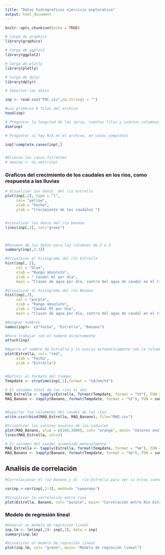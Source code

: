```yaml
---
title: "Datos hidrógraficos ejercicio explorativo"
output: html_document
---
```


```r
knitr::opts_chunk$set(echo = TRUE)
```

```r
# Carga de graphics
library(graphics)

# Carga de ggplot2
library(ggplot2)

# Carga de plotly
library(plotly)

# Carga de dplyr
library(dplyr)
```
```r
# Importar los datos  

inp <- read.csv("FDC.csv",na.strings = "")

#Las primeras 6 filas del archivo
head(inp)

```

```r
# Preguntar la longitud de las serie, cuantas filas y cuantas columnas tiene 
dim(inp)

# Preguntar si hay N/A en el archivo, en casos completos

inp[!complete.cases(inp),]


#Elimina los casos faltantes 
# newinp <- na.omit(inp)
```


### Graficos del crecimiento de los caudales en los rios, como respuesta a las lluvias 
```r
# Visualizar los datos  del rio estrella  
plot(inp[,2], type = "l",
     col= "yellow",
     xlab = "Fecha",
     ylab = "Crecimiento de los caudales ")


#visualizar los datos del río banano
lines(inp[,3], col="green")



#Resumen de los datos para las columnas de 2 a 3
summary(inp[,2:3])

#Visualizar el histograma del río Estrella
hist(inp[, 2], 
     col = "blue", 
     xlab = "Rango absoluto",
     ylab = " Caudal ml por día",
     main = "Clases de agua por día, contra del agua de caudal en el río Estrella")

#Visualizar el histograma del río Banano
hist(inp[,3], 
     col = "purple", 
     xlab = "Rango absoluto",
     ylab = "Caudal Ml por día",
     main = "Clases de agua por día, contra del agua de caudal en el río Banano")

#Asignar nombres 
names(inp)<- c("fecha", "Estrella", "Banano")

#Para trabajar con el nombre directamente 
attach(inp)

#Agarra el nombre de Estrella y lo asocia actomaticamente con la columna 2
plot(Estrella, col= "red",
     xlab = "Fecha",
     ylab = "Estrella")


#Definir el formato del tiempo 
Tempdate <- strptime(inp[,1],format = "%d/%m/%Y")

# El volumen total de los ríos al año
MAQ_Estrella <- tapply(Estrella, format(Tempdate, format = "%Y"), FUN = sum) 
MAQ_Banano <- tapply(Banano, format(Tempdate, format = "%Y"), FUN = sum) 


#Exportar los volumenes del caudal de los ríos
write.csv(rbind(MAQ_Estrella, MAQ_Banano), file="MAQ.csv")

#Visualizar los valores anuales de los caduales 
plot(MAQ_Banano, ylim = c(100,3000), col= "orange", main= "Valores anules de los caudales")
lines(MAQ_Estrella, col=2)

# El volumen del caudal acumulado mensualmente 
MAQ_Estrella <- tapply(Estrella, format(Tempdate, format = "%m"), FUN = sum) 
MAQ_Banano <- tapply(Banano, format(Tempdate, format = "%m"), FUN = sum) 

```
## Analisis de correlación
```r
#Correlacionar el río Banano y el  río Estrella para ver si estas cuencas vecinas tienen una relación climaticamente cuantificable 

corinp <-cor(inp[,2:3], method= "spearman")

#Visualizar la correlación entre rios
plot(Estrella, Banano, col= "purple", main= "Correlación entre Río Estrella y Río Banano")
```


### Modelo de regresión lineal
```r
#Generar un modelo de regresión lineal 
inp.lm <- lm(inp[,2]~ inp[,3], data = inp) 
summary(inp.lm)

#Visualizar el modelo de regresión lineal 
plot(inp.lm, col= "green", main= "Modelo de regresión lineal")

```


